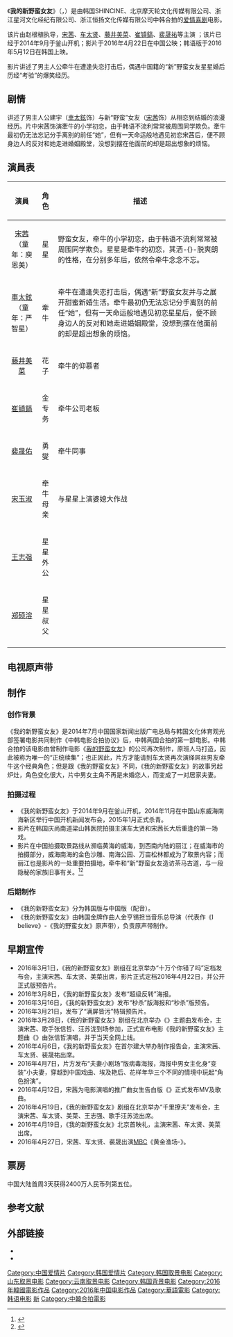{{otheruses|我的野蠻女友 (消歧義)}}
{{电影信息框
| 片名     = 我的新野蛮女友
| 电影原名 = {{lang|ko|엽기적인 그녀 2}} 
| 图像     = 我的新野蛮女友.jpg
| 图像说明 = 《我的新野蛮女友》中国版海报
| 导演     = [[赵根植|赵根植]]
| 监制     = 
| 制片     = 
| 编剧     = {{lang|en|SHIN CHUL}}
| 剧本     = 
| 原著     = 
| 主演     = [[宋茜|宋茜]]<br>[[车太贤|车太贤]]<br>[[藤井美菜|藤井美菜]]
| 主题曲   = 
| 片头曲   = 
| 片尾曲   = 
| 配乐     = 
| 摄影     = 
| 剪辑     = 
| 制片商   = {{lang|en|Shin Cine Communications}}<br>北京摩天轮文化传媒<br/>浙江星河文化经纪<br>浙江恒扬文化传媒
| 发行商   = 北京摩天轮文化传媒有限公司
| 上映日期 = {{Film date|2016|4|22|中国大陆|2016|5|12|韩国和新加坡|2016|5|19|马来西亚|2016|6|1|菲律宾|2016|6|16|香港}}
| 片长     = 107分钟
| 产地     = {{CHNML}}<br>{{KOR}}
| 语言     = 韩语<br>普通话
| 预算     = 
| 票房     = 
| 前集     = 
| 续集     = 
}}
《'''我的新野蛮女友'''》（{{lang-en|''My New Sassy Girl''}}，{{lang|ko|엽기적인 그녀 2}}）是由韩国SHINCINE、北京摩天轮文化传媒有限公司、浙江星河文化经纪有限公司、浙江恒扬文化传媒有限公司中韩合拍的[[爱情|爱情]][[喜剧|喜剧]]电影。

该片由赵根植执导，[[宋茜|宋茜]]、[[车太贤|车太贤]]、[[藤井美菜|藤井美菜]]、[[崔镇鎬|崔镇鎬]]、[[裴晟祐|裴晟祐]]等主演 ；该片已经于2014年9月于釜山开机；影片于2016年4月22日在中国公映；韩语版于2016年5月12日在韩国上映。

影片讲述了男主人公牵牛在遭逢失恋打击后，偶遇中国籍的“新”野蛮女友星星婚后历经“考验”的爆笑经历。

==剧情==
讲述了男主人公建宇（[[車太鉉|車太鉉]]饰）与新“野蛮”女友（[[宋茜|宋茜]]饰）从相恋到结婚的浪漫经历。片中宋茜饰演牽牛的小学初恋，由于韩语不流利常常被周围同学欺负。牽牛最初仍无法忘记分手离别的前任“她”，但有一天命运般地遇见初恋宋茜后，便不顾身边人的反对和她走进婚姻殿堂，没想到摆在他面前的却是超出想象的烦恼。

== 演員表 ==
{| class="wikitable"
|-
!演員 !! 角色 !! 描述
|-
| <center>[[宋茜|宋茜]] <br/> </small>（童年：庾恩美）|| <center>星星 || 野蛮女友，牵牛的小学初恋，由于韩语不流利常常被周围同学欺负。星星是牵牛的初恋，其洒-{}-脱爽朗的性格，在分别多年后，依然令牵牛念念不忘。
|-
| <center>[[車太鉉|車太鉉]] <br/> </small>（童年：严智星）|| <center>牽牛 || 牵牛在遭逢失恋打击后，偶遇“新”野蛮女友并与之展开甜蜜新婚生活。牵牛最初仍无法忘记分手离别的前任“她”，但有一天命运般地遇见初恋星星后，便不顾身边人的反对和她走进婚姻殿堂，没想到摆在他面前的却是超出想象的烦恼。
|- 
| <center>[[藤井美菜|藤井美菜]] || <center>花子 || 牵牛的仰慕者
|- 
| <center>[[崔镇鎬|崔镇鎬]] || <center>金专务 || 牵牛公司老板
|- 
| <center>[[裴晟佑|裴晟佑]] || <center>勇燮 || 牵牛同事
|- 
| <center>[[宋玉淑|宋玉淑]] || <center>牵牛母亲 || 与星星上演婆媳大作战
|- 
| <center>[[王志强|王志强]] || <center>星星外公 || 
|- 
| <center>[[郑硕溶|郑硕溶]] || <center>星星叔父 ||
|-
|}

==电视原声带==
{{Tracklist 
| collapsed = 
| headline = 
| font_size = 
| total_length = 

| all_writing = 
| all_music = 
| all_lyrics = 
| all_arranger = 
| all_producer =  
| all_except = 

| extra_column = 演唱者

| title1    = 《{{lang|en|I believe}}》
| note1     = 主題曲
| longnote1 = 
| music1    = 金亨熙
| lyrics1    =  阿怪 
| arranger1 = 钟兴民
| producer1 = 
| extra1    = [[张信哲|张信哲]]
| length1   = 

| title2    = 《{{lang|en|I believe}}》
| note2     = 推广曲
| longnote2 =
| music2    = 金亨熙
| lyrics2   = 
| arranger2 = 
| producer2 = 
| extra2    = [[宋茜|宋茜]] 
| length2   = 

| title3    = 《{{lang|en|I believe 2}}》
| note3     = 插曲
| longnote3 = 
| music3    =  金亨熙
| lyrics3   =   
| arranger3 =   
| producer3 = 
| extra3    = [[汪苏泷|汪苏泷]] 
| length3   = 
}}

==制作==
===创作背景===
《我的新野蛮女友》是2014年7月中国国家新闻出版广电总局与韩国文化体育观光部签署电影共同制作《中韩电影合拍协议》后，中韩两国合拍的第一部电影。中韩合拍的该电影由曾制作电影《[[我的野蛮女友|我的野蛮女友]]》的公司再次制作，原班人马打造，因此被称为唯一的“正统续集”；也正因此，片方才能请到车太贤再次演绎屌丝男友牵牛这个经典角色；但是跟《我的野蛮女友》不同，《我的新野蛮女友》的故事另起炉灶，角色变化很大，片中男女主角不再是未婚恋人，而变成了一对居家夫妻。 

===拍摄过程===
* 《我的新野蛮女友》于2014年9月在釜山开机，2014年11月在中国山东威海南海新区举行中国开机新闻发布会，2015年1月正式杀青。
* 影片在韩国庆尚南道梁山韩医院拍摄主演车太贤和宋茜长大后重逢的第一场戏。
* 影片在中国拍摄取景路线从濒临黄海的威海，到西南内陆的丽江；在威海市的拍摄部分，威海南海的金色沙雕、南海公园、万亩松林都成为了取景内容；而丽江也是影片的一处重要拍摄地，牵牛和“新”野蛮女友造访茶马古道，与一段隐秘的家族旧事有关。<ref>{{cite news |author= |url=http://news.163.com/14/1104/13/AA77MMKD00014AED.html |title=《我的新野蛮女友》南海开机 |newspaper=网易 |date=2014-11-04 |access-date=2015-01-10 |archive-url=https://web.archive.org/web/20150110111556/http://news.163.com/14/1104/13/AA77MMKD00014AED.html |archive-date=2015-01-10 |dead-url=yes}}</ref><ref>{{cite news|author=|url=http://she.21cn.com/beauty/skincare/a/2014/1205/10/28681273.shtml|title=宋茜《野蛮女友》中国拍摄 宋茜沧桑被全智贤甩几条街|newspaper=21中国|access-date=2015-01-10|date=2014-12-05|deadurl=yes|archiveurl=https://web.archive.org/web/20150110111657/http://she.21cn.com/beauty/skincare/a/2014/1205/10/28681273.shtml|archivedate=2015-01-10}}</ref>

===后期制作===
* 《我的新野蛮女友》分为韩国版与中国版（配音）。
* 《我的新野蛮女友》由韩国金牌作曲人金亨锡担当音乐总导演（代表作《I believe》-《我的野蛮女友》原声带），负责原声带制作。

==早期宣传==
* 2016年3月1日，《我的新野蛮女友》剧组在北京举办“十万个你错了吗”定档发布会，主演宋茜、车太贤、美菜出席，影片正式定档2016年4月22日，并公开正式版预告片。
* 2016年3月8日，《我的新野蛮女友》发布“超级反转”海报。
* 2016年3月16日，《我的新野蛮女友》发布“秒杀”版海报和“秒杀”版预告。
* 2016年3月21日，发布了“满屏皆污”特辑预告片。
* 2016年3月28日，《我的新野蛮女友》剧组在北京举办《{{lang|en|I Believe}}》主题曲发布会，主演宋茜、歌手张信哲、汪苏泷到场参加，正式宣布电影《我的新野蛮女友》主题曲《{{lang|en|I Believe}}》由张信哲演唱，并于当天全网上线。
* 2016年4月6日，《我的新野蛮女友》在首尔建大举办制作报告会，主演宋茜、车太贤、裴晟祐出席。
* 2016年4月7日，片方发布“夫妻小剧场”版病毒海报，海报中男女主化身“变装”小夫妻，穿越到中国戏曲、埃及艳后、花样年华三个不同的情境中玩起“角色扮演”。
* 2016年4月12日，宋茜为电影演唱的推广曲女生告白版《{{lang|en|I Believe}}》正式发布MV及歌曲。
* 2016年4月19日，《我的新野蛮女友》剧组在北京举办“千里撩夫”发布会，主演宋茜、车太贤、美菜、王志强、歌手汪苏泷出席。
* 2016年4月19日，《我的新野蛮女友》北京首映礼，主演宋茜、车太贤、美菜出席。
* 2016年4月27日，宋茜、车太贤、裴晟出演[[MBC|MBC]]《黄金渔场-{{lang|en|RadioStar}}》。

== 票房 ==
中国大陆首周3天获得2400万人民币列第五位。

==参考文献==
{{reflist}}

== 外部链接==
* {{douban|26012321}}
* {{Mtime|210271}}

{{DEFAULTSORT:Wo我}}
[[Category:中国爱情片|Category:中国爱情片]]
[[Category:韩国爱情片|Category:韩国爱情片]]
[[Category:韩国取景电影|Category:韩国取景电影]]
[[Category:山东取景电影|Category:山东取景电影]]
[[Category:云南取景电影|Category:云南取景电影]]
[[Category:韩国背景电影|Category:韩国背景电影]]
[[Category:2016年韓國電影作品|Category:2016年韓國電影作品]]
[[Category:2016年中国电影作品|Category:2016年中国电影作品]]
[[Category:華語電影|Category:華語電影]]
[[Category:韩语电影|Category:韩语电影]]
[[Category:我的野蠻女友|新]]
[[Category:中韓合拍電影|Category:中韓合拍電影]]